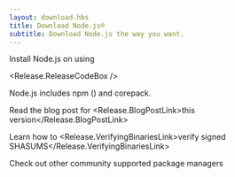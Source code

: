 ```yaml
---
layout: download.hbs
title: Download Node.js®
subtitle: Download Node.js the way you want.
---
```


<section>
  Install Node.js <Release.VersionDropdown /> on <Release.OperatingSystemDropdown /> using <Release.PlatformDropdown />

  <Release.ReleaseCodeBox />
</section>

<section>
  Node.js includes <LinkWithArrow href="https://npmjs.com">npm</LinkWithArrow> (<Release.NpmVersion />) and corepack.

Read the blog post for <Release.BlogPostLink>this version</Release.BlogPostLink>

Learn how to <Release.VerifyingBinariesLink>verify signed SHASUMS</Release.VerifyingBinariesLink>

Check out other community supported <LinkWithArrow href="/download/package-manager/all">package managers</LinkWithArrow>

</section>
